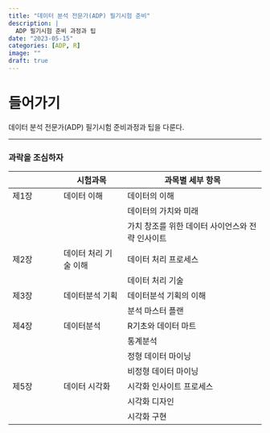 ```yaml
---
title: "데이터 분석 전문가(ADP) 필기시험 준비"
description: |
  ADP 필기시험 준비 과정과 팁
date: "2023-05-15"
categories: [ADP, R]
image: ""
draft: true
---
```


# 들어가기

데이터 분석 전문가(ADP) 필기시험 준비과정과 팁을 다룬다.

------------------------------------------------------------------------

### 과락을 조심하자

|       | 시험과목              | 과목별 세부 항목                                 |
|---------------|------------------|---------------------------------------|
| 제1장 | 데이터 이해           | 데이터의 이해                                    |
|       |                       | 데이터의 가치와 미래                             |
|       |                       | 가치 창조를 위한 데이터 사이언스와 전략 인사이트 |
| 제2장 | 데이터 처리 기술 이해 | 데이터 처리 프로세스                             |
|       |                       | 데이터 처리 기술                                 |
| 제3장 | 데이터분석 기획       | 데이터분석 기획의 이해                           |
|       |                       | 분석 마스터 플랜                                 |
| 제4장 | 데이터분석            | R기초와 데이터 마트                              |
|       |                       | 통계분석                                         |
|       |                       | 정형 데이터 마이닝                               |
|       |                       | 비정형 데이터 마이닝                             |
| 제5장 | 데이터 시각화         | 시각화 인사이트 프로세스                         |
|       |                       | 시각화 디자인                                    |
|       |                       | 시각화 구현                                      |
